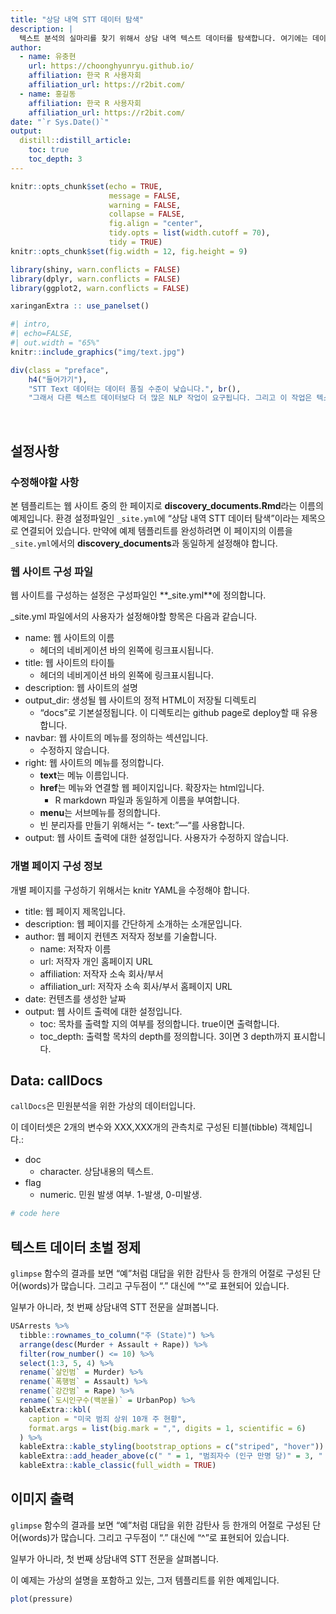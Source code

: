 ```yaml
---
title: "상담 내역 STT 데이터 탐색"
description: |
  텍스트 분석의 실마리를 찾기 위해서 상담 내역 텍스트 데이터를 탐색합니다. 여기에는 데이터의 품질을 보정하기 위한 관점도 포함되어 있습니다.
author:
  - name: 유충현 
    url: https://choonghyunryu.github.io/
    affiliation: 한국 R 사용자회
    affiliation_url: https://r2bit.com/
  - name: 홍길동 
    affiliation: 한국 R 사용자회
    affiliation_url: https://r2bit.com/
date: "`r Sys.Date()`"
output: 
  distill::distill_article:
    toc: true
    toc_depth: 3  
---
```


```r
knitr::opts_chunk$set(echo = TRUE, 
                      message = FALSE, 
                      warning = FALSE, 
                      collapse = FALSE,
                      fig.align = "center",
                      tidy.opts = list(width.cutoff = 70), 
                      tidy = TRUE)
knitr::opts_chunk$set(fig.width = 12, fig.height = 9)

library(shiny, warn.conflicts = FALSE)
library(dplyr, warn.conflicts = FALSE)
library(ggplot2, warn.conflicts = FALSE)

xaringanExtra :: use_panelset()
```


```r
#| intro, 
#| echo=FALSE, 
#| out.width = "65%"
knitr::include_graphics("img/text.jpg")
```


```r
div(class = "preface", 
    h4("들어가기"),
    "STT Text 데이터는 데이터 품질 수준이 낮습니다.", br(),
    "그래서 다른 텍스트 데이터보다 더 많은 NLP 작업이 요구됩니다. 그리고 이 작업은 텍스트를 탐색하는 것으로부터 시작됩니다.")
```

<br>

## 설정사항

### 수정해야할 사항

본 템플리트는 웹 사이트 중의 한 페이지로 **discovery_documents.Rmd**라는 이름의 예제입니다. 환경 설정파일인 `_site.yml`에 "상담 내역 STT 데이터 탐색"이라는 제목으로 연결되어 있습니다. 만약에 예제 템플리트를 완성하려면 이 페이지의 이름을 `_site.yml`에서의 **discovery_documents**과 동일하게 설정해야 합니다.

### 웹 사이트 구성 파일

웹 사이트를 구성하는 설정은 구성파일인 **_site.yml**에 정의합니다.

_site.yml 파일에서의 사용자가 설정해야할 항목은 다음과 같습니다.

* name: 웹 사이트의 이름
    - 헤더의 네비게이션 바의 왼쪽에 링크표시됩니다.
* title: 웹 사이트의 타이틀
    - 헤더의 네비게이션 바의 왼쪽에 링크표시됩니다.    
* description: 웹 사이트의 설명
* output_dir: 생성될 웹 사이트의 정적 HTML이 저장될 디렉토리
    - "docs"로 기본설정됩니다. 이 디렉토리는 github page로 deploy할 때 유용합니다.
* navbar: 웹 사이트의 메뉴를 정의하는 섹션입니다. 
    - 수정하지 않습니다.
* right: 웹 사이트의 메뉴를 정의합니다.    
    - **text**는 메뉴 이름입니다.
    - **href**는 메뉴와 연결할 웹 페이지입니다. 확장자는 html입니다. 
        - R markdown 파일과 동일하게 이름을 부여합니다.
    - **menu**는 서브메뉴를 정의합니다.    
    - 빈 분리자를 만들기 위해서는 "- text: "---"를 사용합니다.
* output: 웹 사이트 출력에 대한 설정입니다. 사용자가 수정하지 않습니다.

### 개별 페이지 구성 정보

개별 페이지를 구성하기 위해서는 knitr YAML을 수정해야 합니다.

* title: 웹 페이지 제목입니다.
* description: 웹 페이지를 간단하게 소개하는 소개문입니다.
* author: 웹 페이지 컨텐츠 저작자 정보를 기술합니다.
    - name: 저작자 이름
    - url: 저작자 개인 홈페이지 URL
    - affiliation: 저작자 소속 회사/부서
    - affiliation_url: 저작자 소속 회사/부서 홈페이지 URL
* date: 컨텐츠를 생성한 날짜
* output: 웹 사이트 출력에 대한 설정입니다.
    - toc: 목차를 출력할 지의 여부를 정의합니다. true이면 출력합니다.
    - toc_depth: 출력할 목차의 depth를 정의합니다. 3이면 3 depth까지 표시합니다.  

## Data: callDocs

`callDocs`은 민원분석을 위한 가상의 데이터입니다.

이 데이터셋은 2개의 변수와 XXX,XXX개의 관측치로 구성된 티블(tibble) 객체입니다.:

* doc
    - character. 상담내용의 텍스트. 
* flag
    - numeric. 민원 발생 여부. 1-발생, 0-미발생.


```r
# code here
```

## 텍스트 데이터 초벌 정제

`glimpse` 함수의 결과를 보면 "예"처럼 대답을 위한 감탄사 등 한개의 어절로 구성된 단어(words)가 많습니다. 그리고 구두점이 "." 대신에 "^"로 표현되어 있습니다.

일부가 아니라, 첫 번째 상담내역 STT 전문을 살펴봅니다.

```r
USArrests %>% 
  tibble::rownames_to_column("주 (State)") %>% 
  arrange(desc(Murder + Assault + Rape)) %>% 
  filter(row_number() <= 10) %>% 
  select(1:3, 5, 4) %>% 
  rename(`살인범` = Murder) %>% 
  rename(`폭행범` = Assault) %>% 
  rename(`강간범` = Rape) %>% 
  rename(`도시인구수(백분율)` = UrbanPop) %>%   
  kableExtra::kbl(
    caption = "미국 범죄 상위 10개 주 현황",
    format.args = list(big.mark = ",", digits = 1, scientific = 6)
  ) %>% 
  kableExtra::kable_styling(bootstrap_options = c("striped", "hover")) %>% 
  kableExtra::add_header_above(c(" " = 1, "범죄자수 (인구 만명 당)" = 3, " " = 1)) %>% 
  kableExtra::kable_classic(full_width = TRUE) 
```


## 이미지 출력

`glimpse` 함수의 결과를 보면 "예"처럼 대답을 위한 감탄사 등 한개의 어절로 구성된 단어(words)가 많습니다. 그리고 구두점이 "." 대신에 "^"로 표현되어 있습니다.

일부가 아니라, 첫 번째 상담내역 STT 전문을 살펴봅니다.

이 예제는 가상의 설명을 포함하고 있는, 그저 템플리트를 위한 예제입니다. 

```r
plot(pressure)
```

